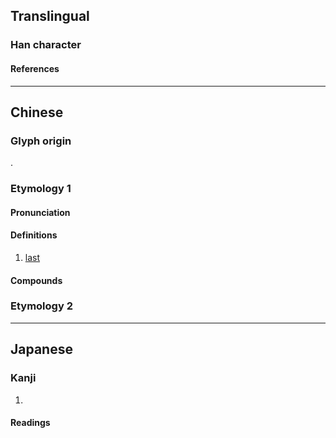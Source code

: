 {{character info/new}}
==Translingual==

===Han character===
{{Han char|rn=39|rad=子|as=14|sn=17|four=15417|canj=NDLMT|ids=⿰子盡}}

====References====
{{Han ref|kx=0281.030|dkj=07043|dj=0551.040|hdz=21020.040|uh=5B7B}}

----

==Chinese==

===Glyph origin===
{{Han compound|子|盡|ls=ic|t1=son|t2=end; finish}}.

===Etymology 1===
{{zh-forms|s=𡥧|alt=𡦌}}

====Pronunciation====
{{zh-pron
|m=nái,lái
|c=laai1
|cat=a
}}

====Definitions====
{{zh-hanzi}}

# {{lb|zh|Cantonese}} [[last]]

====Compounds====
{{zh-der|孻尾|孻仔|孻女|孻叔|孻仔拉心肝}}

===Etymology 2===
{{zh-see|倈|v|{{q|Hakka}} son}}

----

==Japanese==

===Kanji===
{{ja-kanji|grade=|rs=子14}}

# {{defn|lang=ja|sort=子14}}

====Readings====
{{ja-readings
|on=だい, ない
|kun=
}}